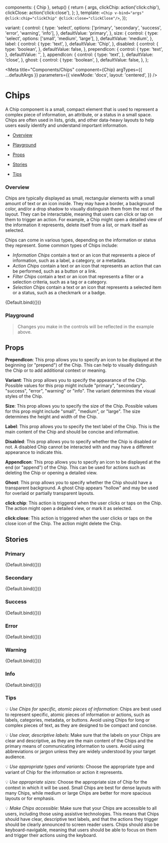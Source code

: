 

  components: { Chip },
  setup() {
    return {
      args,
      clickChip: action('click:chip'),
      clickClose: action('click:close'),
    };
  },
  template: `
    <Chip v-bind="args" @click:chip="clickChip" @click:close="clickClose"/>
  `,
});

  variant: {
    control: {
      type: 'select',
      options: ['primary', 'secondary', 'success', 'error', 'warning', 'info'],
    },
    defaultValue: 'primary',
  },
  size: {
    control: {
      type: 'select',
      options: ['small', 'medium', 'large'],
    },
    defaultValue: 'medium',
  },
  label: {
    control: {
      type: 'text',
    },
    defaultValue: 'Chip',
  },
  disabled: {
    control: {
      type: 'boolean',
    },
    defaultValue: false,
  },
  prependIcon: {
    control: {
      type: 'text',
    },
    defaultValue: '',
  },
  appendIcon: {
    control: {
      type: 'text',
    },
    defaultValue: 'close',
  },
  ghost: {
    control: {
      type: 'boolean',
    },
    defaultValue: false,
  },
};

<Meta
  title="Components/Chips"
  component={Chip}
  argTypes={{ ...defaultArgs }}
  parameters={{
    viewMode: 'docs',
    layout: 'centered',
  }}
/>

# Chips

A Chip component is a small, compact element that is used to represent a complex piece of information, an attribute, or a status in a small space. Chips are often used in lists, grids, and other data-heavy layouts to help users easily identify and understand important information.

- [Overview](#overview)

- [Playground](#playground)

- [Props](#props)

- [Stories](#stories)

- [Tips](#tips)

### Overview <a id="overview" />

Chips are typically displayed as small, rectangular elements with a small amount of text or an icon inside. They may have a border, a background color, and/or a drop shadow to visually distinguish them from the rest of the layout.
They can be interactable, meaning that users can click or tap on them to trigger an action. For example, a Chip might open a detailed view of the information it represents, delete itself from a list, or mark itself as selected.

Chips can come in various types, depending on the information or status they represent. Some common types of Chips include:

- _Information Chips_ contain a text or an icon that represents a piece of information, such as a label, a category, or a metadata.
- _Action Chips_ contain a text or an icon that represents an action that can be performed, such as a button or a link.
- _Filter Chips_ contain a text or an icon that represents a filter or a selection criteria, such as a tag or a category.
- _Selection Chips_ contain a text or an icon that represents a selected item or a status, such as a checkmark or a badge.

<Canvas>
  <Story
    name="Overview"
    argTypes={{ ...Default.argTypes }}
    args={{
      prependIcon: 'face',
    }}
  >
    {Default.bind({})}
  </Story>
</Canvas>

### Playground <a id="playground" />

> Changes you make in the controls will be reflected in the example above.

<ArgsTable story="Overview" exclude={/^(click.*|on.*)$/} />

## Props <a id="props" />

**PrependIcon**: This prop allows you to specify an icon to be displayed at the beginning (or "prepend") of the Chip. This can help to visually distinguish the Chip or to add additional context or meaning.

**Variant**: This prop allows you to specify the appearance of the Chip. Possible values for this prop might include "primary", "secondary", "success", "error", "warning" or "info". The variant determines the visual styles of the Chip.

**Size**: This prop allows you to specify the size of the Chip. Possible values for this prop might include "small", "medium", or "large". The size determines the height and width of the Chip.

**Label**: This prop allows you to specify the text label of the Chip. This is the main content of the Chip and should be concise and informative.

**Disabled**: This prop allows you to specify whether the Chip is disabled or not. A disabled Chip cannot be interacted with and may have a different appearance to indicate this.

**AppendIcon**: This prop allows you to specify an icon to be displayed at the end (or "append") of the Chip. This can be used for actions such as deleting the Chip or opening a detailed view.

**Ghost**: This prop allows you to specify whether the Chip should have a transparent background. A ghost Chip appears "hollow" and may be used for overlaid or partially transparent layouts.

**click:chip**: This action is triggered when the user clicks or taps on the Chip. The action might open a detailed view, or mark it as selected.

**click:close**: This action is triggered when the user clicks or taps on the close icon of the Chip. The action might delete the Chip.

## Stories <a id="stories" />

### Primary

<Canvas withSource="open">
  <Story name="Primary" argTypes={{ ...Default.argTypes }} args={{}}>
    {Default.bind({})}
  </Story>
</Canvas>

### Secondary

<Canvas withSource="open">
  <Story
    name="Secondary"
    argTypes={{ ...Default.argTypes }}
    args={{ variant: 'secondary' }}
  >
    {Default.bind({})}
  </Story>
</Canvas>

### Success

<Canvas withSource="open">
  <Story
    name="Success"
    argTypes={{ ...Default.argTypes }}
    args={{ variant: 'success' }}
  >
    {Default.bind({})}
  </Story>
</Canvas>

### Error

<Canvas withSource="open">
  <Story
    name="Error"
    argTypes={{ ...Default.argTypes }}
    args={{ variant: 'error' }}
  >
    {Default.bind({})}
  </Story>
</Canvas>

### Warning

<Canvas withSource="open">
  <Story
    name="Warning"
    argTypes={{ ...Default.argTypes }}
    args={{ variant: 'warning' }}
  >
    {Default.bind({})}
  </Story>
</Canvas>

### Info

<Canvas withSource="open">
  <Story
    name="Info"
    argTypes={{ ...Default.argTypes }}
    args={{ variant: 'info' }}
  >
    {Default.bind({})}
  </Story>
</Canvas>

### Tips <a id="tips" />

💡 _Use Chips for specific, atomic pieces of information_: Chips are best used to represent specific, atomic pieces of information or actions, such as labels, categories, metadata, or buttons. Avoid using Chips for long or complex pieces of text, as they are designed to be compact and concise.

💡 _Use clear, descriptive labels_: Make sure that the labels on your Chips are clear and descriptive, as they are the main content of the Chips and the primary means of communicating information to users. Avoid using abbreviations or jargon unless they are widely understood by your target audience.

💡 _Use appropriate types and variants_: Choose the appropriate type and variant of Chip for the information or action it represents.

💡 _Use appropriate sizes_: Choose the appropriate size of Chip for the context in which it will be used. Small Chips are best for dense layouts with many Chips, while medium or large Chips are better for more spacious layouts or for emphasis.

💡 _Make Chips accessible_: Make sure that your Chips are accessible to all users, including those using assistive technologies. This means that Chips should have clear, descriptive text labels, and that the actions they trigger should be clearly announced to screen reader users. Chips should also be keyboard-navigable, meaning that users should be able to focus on them and trigger their actions using the keyboard.
